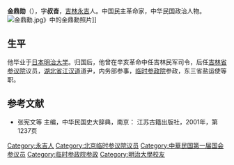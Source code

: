 {{Infobox Officeholder
|姓名=金鼎勳
|圖像=File:金鼎勳_(參議員).jpg
|圖像大小=200px
|圖像說明=  
| 字       = 
| 號       = 
| 別名     = 
| 出生名   = 
| 出生日期 = 
| 出生地點 = 
| 逝世日期 = 
| 逝世地點 = 
| 死因     = 
| 墓地     = 
| 墓地座標 = 
| 籍貫     = 
| 國籍     = 
| 公民權   = 
| 政黨     = 
| 其他政黨 = 
| 身高     = 
| 配偶     = 
| 伴侶     = 
| 兒女     = 
| 父母     = 
| 親屬     = 
| 居住地   = 
| 學歷     = 
| 母校     = 
| 職業     = 
| 專業     = 
| 知名原因 = 
| 著作     = 
| 宗教信仰 = 
| 獲獎     = 
| 簽名     = 
| 腳註     = 
}}
'''金鼎勋'''（{{bd|1879年||?|}}），字'''叔奋'''，[[吉林|吉林]][[永吉|永吉]]人。中国民主革命家，中华民国政治人物。
[[File:金鼎勳.jpg|thumb]]》中的金鼎勳照片]]
==生平==
他毕业于[[日本|日本]][[明治大学|明治大学]]。归国后，他曾在辛亥革命中任吉林民军司令，后任[[吉林省参议院|吉林省参议院]]议员，[[湖北省|湖北省]][[江汉道|江汉道]]道尹，内务部参事，[[临时参政院|临时参政院]]参政，东三省盐运使等职。

==参考文献==
*张宪文等 主编，中华民国史大辞典，南京：	江苏古籍出版社，2001年，第1237页

{{DEFAULTSORT:Jin金}}
[[Category:永吉人|Category:永吉人]]
[[Category:北京临时参议院议员|Category:北京临时参议院议员]]
[[Category:中華民国第一届国会参议员|Category:中華民国第一届国会参议员]]
[[Category:临时参政院参政|Category:临时参政院参政]]
[[Category:明治大學校友|Category:明治大學校友]]